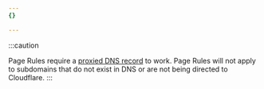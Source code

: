 ```yaml
---
{}

---
```


:::caution

Page Rules require a [proxied DNS record](/dns/proxy-status/) to work. Page Rules will not apply to subdomains that do not exist in DNS or are not being directed to Cloudflare.
:::
